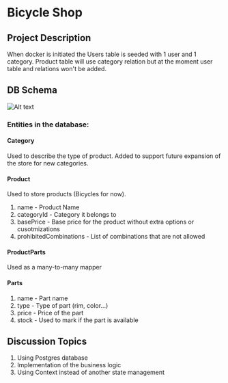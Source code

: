 
# Bicycle Shop

## Project Description
When docker is initiated the Users table is seeded with 1 user and 1 category.
Product table will use category relation but at the moment user table and relations won't be added.

## DB Schema
![Alt text](https://i.imgur.com/IJv2whI.png "DB Schema")
### Entities in the database:
#### Category
Used to describe the type of product.
Added to support future expansion of the store for new categories.
#### Product
Used to store products (Bicycles for now).
1. name - Product Name
2. categoryId - Category it belongs to
3. basePrice - Base price for the product without extra options or cusotmizations
4. prohibitedCombinations - List of combinations that are not allowed
#### ProductParts
Used as a many-to-many mapper
#### Parts
1. name - Part name
2. type - Type of part (rim, color...)
3. price - Price of the part
4. stock - Used to mark if the part is available

## Discussion Topics
  1. Using Postgres database
  2. Implementation of the business logic
  3. Using Context instead of another state management
